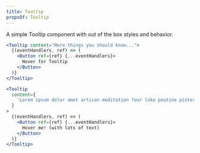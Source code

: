 ```yaml
---
title: Tooltip
propsOf: Tooltip
---
```


A simple Tooltip component with out of the box styles and behavior.

```jsx
<Tooltip content="More things you should know...">
  {(eventHandlers, ref) => (
    <Button ref={ref} {...eventHandlers}>
      Hover for Tooltip
    </Button>
  )}
</Tooltip>
```

```jsx
<Tooltip
  content={
    'Lorem ipsum dolor amet artisan meditation four loko poutine pinterest meh cold-pressed flexitarian vaporware umami kale chips selvage salvia waistcoat occupy. Jianbing jean shorts VHS austin bushwick.'
  }
>
  {(eventHandlers, ref) => (
    <Button ref={ref} {...eventHandlers}>
      Hover me! (with lots of text)
    </Button>
  )}
</Tooltip>
```
